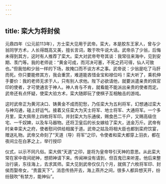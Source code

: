 ```yaml
---
---
---
```

title: 栾大为将封侯
---



元鼎四年（公元前113年），方士栾大见用于武帝。栾大，本是胶东王家人，曾与少翁同学方术，人长得既高又美，擅长言词，敢于吹牛说大话。武帝杀了少翁，后悔未得到其方，这时有人推荐了栾大。栾大对武帝夸夸其谈：我常往来海中，见到安期、羡门等。我的老师说：“黄金可成，而河决可塞，不死之药可得，仙人可致也。”但我怕和少翁一样的下场，故掩口而不谈方术之事。武帝说：少翁是吃了马肝而死。你只要能修其方，我会重赏，难道能吝惜金宝和禄位吗！栾大听了，乘机伸手要价：我的老师无求于人，只有别人求他。陛下必欲请他，就要派遣亲贵的佩官印的使者，才可使通言于神人。神人肯与不肯，就看能不能派出亲贵的使者而定。武帝还有点怀疑，使栾大验方术，栾大随即玩了使棋子互相触击的游戏。

这时武帝正为黄河决口、铸黄金不成而犯愁，乃任栾大为五利将军，幻想通过栾大与神沟通，碰上好运气。接着又任栾大为天士将军、地士将军、大通将军。一个多月里，栾大佩带上四枚将军印。并封栾大为乐通侯，赐食邑二千户，又赐高级住宅、一千奴婢，以及车马器物。还将卫皇后的长女嫁给了栾大，送金万斤。武帝有时亲幸栾大之府，使者慰问供给相属于道。武帝之姑及将相大臣也都到栾府饮宴，赠送礼物。武帝又命刻了“天道（导）将军”之印，令使者和栾大都穿上羽衣，都在夜间立在白茅之上，举行授印

仪式，以示不同凡俗。栾大佩“天道”之印，是将为皇帝导引天神的意思。从此栾大常在家中夜间祀神，想把神请下来。传闻神没有请到，但百鬼已来听差。他后来整治行装，东往海上，去求其师。栾大见到武帝仅仅几个月，就佩了六枚将军印、封侯而娶帝女，“贵震天下”。消息传扬开去，海上燕齐之间，很多人都异想天开，纷纷鼓吹“有禁方，能神仙”。